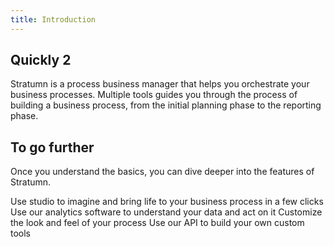 ```yaml
---
title: Introduction
---
```


## Quickly 2

Stratumn is a process business manager that helps you orchestrate your business processes. Multiple tools
guides you through the process of building a business process, from the initial planning phase to the reporting phase.

<CardGroup cols={2}>
  <Card
    title="Workflows"
    icon="arrows-turn-to-dots"
    href="https://mintlify.com/docs/quickstart"
  />
  <Card
    title="Traces"
    icon="grip-lines"
    href="https://mintlify.com/docs/development"
  />
  <Card
    title="Groups & teams"
    icon="user-group"
    href="https://mintlify.com/docs/development"
  />
  <Card
    title="Users & Bots"
    icon="user"
    href="https://mintlify.com/docs/development"
  />
</CardGroup>

## To go further 

Once you understand the basics, you can dive deeper into the features of Stratumn.

<CardGroup cols={2}>
  <Card
    title="Create your first process"
    icon="pen-to-square"
    href="https://mintlify.com/docs/quickstart"
  >
    Use studio to imagine and bring life to your business process in a few clicks
  </Card>
  <Card
    title="Analyze your process"
    icon="chart-simple"
    href="https://mintlify.com/docs/development"
  >
    Use our analytics software to understand your data and act on it 
  </Card>
  <Card
    title="Widget library"
    icon="palette"
    href="https://mintlify.com/docs/settings/global"
  >
    Customize the look and feel of your process
  </Card>
  <Card
    title="Developer tools"
    icon="code"
    href="https://mintlify.com/docs/api-playground/openapi"
  >
    Use our API to build your own custom tools
  </Card>
</CardGroup>
